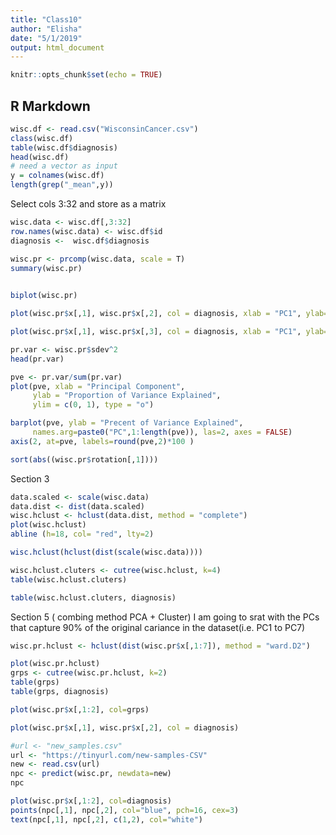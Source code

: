 ```yaml
---
title: "Class10"
author: "Elisha"
date: "5/1/2019"
output: html_document
---
```


```r
knitr::opts_chunk$set(echo = TRUE)
```

## R Markdown

```r
wisc.df <- read.csv("WisconsinCancer.csv")
class(wisc.df)
table(wisc.df$diagnosis)
head(wisc.df)
# need a vector as input
y = colnames(wisc.df)
length(grep("_mean",y))
```
Select cols 3:32 and store as a matrix
```r
wisc.data <- wisc.df[,3:32]
row.names(wisc.data) <- wisc.df$id
diagnosis <-  wisc.df$diagnosis
```

```r
wisc.pr <- prcomp(wisc.data, scale = T)
summary(wisc.pr)
                
```

```r
biplot(wisc.pr)
```
```r
plot(wisc.pr$x[,1], wisc.pr$x[,2], col = diagnosis, xlab = "PC1", ylab= "PC2")
```
```r
plot(wisc.pr$x[,1], wisc.pr$x[,3], col = diagnosis, xlab = "PC1", ylab= "PC3")
```

```r
pr.var <- wisc.pr$sdev^2
head(pr.var)
```
```r
pve <- pr.var/sum(pr.var)
plot(pve, xlab = "Principal Component", 
     ylab = "Proportion of Variance Explained", 
     ylim = c(0, 1), type = "o")
```

```r
barplot(pve, ylab = "Precent of Variance Explained",
     names.arg=paste0("PC",1:length(pve)), las=2, axes = FALSE)
axis(2, at=pve, labels=round(pve,2)*100 )
```

```r
sort(abs((wisc.pr$rotation[,1])))
```

Section 3
```r
data.scaled <- scale(wisc.data)
data.dist <- dist(data.scaled)
wisc.hclust <- hclust(data.dist, method = "complete")
plot(wisc.hclust)
abline (h=18, col= "red", lty=2)
```

```r
wisc.hclust(hclust(dist(scale(wisc.data))))
```

```r
wisc.hclust.cluters <- cutree(wisc.hclust, k=4)
table(wisc.hclust.cluters)
```

```r
table(wisc.hclust.cluters, diagnosis)
```

Section 5 ( combing method PCA + Cluster)
I am going to srat with the PCs that capture 
90% of the original cariance in the dataset(i.e. PC1 to PC7)

```r
wisc.pr.hclust <- hclust(dist(wisc.pr$x[,1:7]), method = "ward.D2")
```


```r
plot(wisc.pr.hclust)
grps <- cutree(wisc.pr.hclust, k=2)
table(grps)
table(grps, diagnosis)
```
```r
plot(wisc.pr$x[,1:2], col=grps)
```



```r
plot(wisc.pr$x[,1], wisc.pr$x[,2], col = diagnosis)
```


```r
#url <- "new_samples.csv"
url <- "https://tinyurl.com/new-samples-CSV"
new <- read.csv(url)
npc <- predict(wisc.pr, newdata=new)
npc
```

```r
plot(wisc.pr$x[,1:2], col=diagnosis)
points(npc[,1], npc[,2], col="blue", pch=16, cex=3)
text(npc[,1], npc[,2], c(1,2), col="white")
```










